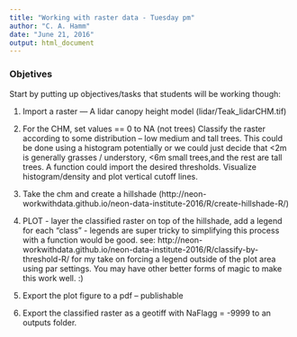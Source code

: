 ```yaml
---
title: "Working with raster data - Tuesday pm"
author: "C. A. Hamm"
date: "June 21, 2016"
output: html_document
---
```


### Objetives
Start by putting up objectives/tasks that students will be working though:

1. Import a raster — A lidar canopy height model (lidar/Teak_lidarCHM.tif)

1. For the CHM, set values == 0 to NA (not trees)
Classify the raster according to some distribution – low medium and tall trees. This could be done using a histogram potentially or we could just decide that <2m is generally grasses / understory, <6m small trees,and the rest are tall trees. A function could import the desired thresholds. Visualize histogram/density and plot vertical cutoff lines.

1. Take the chm and create a hillshade (http://neon-workwithdata.github.io/neon-data-institute-2016/R/create-hillshade-R/)

1. PLOT - layer the classified raster on top of the hillshade, add a legend for each “class” - legends are super tricky to simplifying this process with a function would be good. see: http://neon-workwithdata.github.io/neon-data-institute-2016/R/classify-by-threshold-R/  for my take on forcing a legend outside of the plot area using par settings. You may have other better forms of magic to make this work well. :)

1. Export the plot figure to a pdf – publishable

1. Export the classified raster as a geotiff with NaFlagg = -9999 to an outputs folder.


